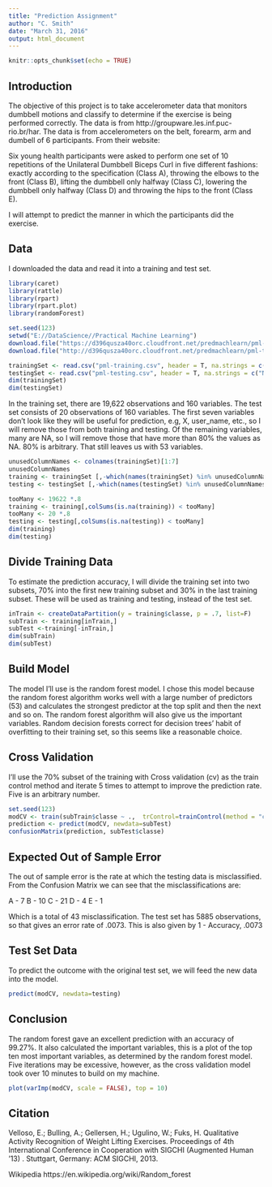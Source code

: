 ```yaml
---
title: "Prediction Assignment"
author: "C. Smith"
date: "March 31, 2016"
output: html_document
---
```


```r
knitr::opts_chunk$set(echo = TRUE)
```


## Introduction 

The objective of this project is to take accelerometer data that monitors dumbbell motions and classify to determine if the exercise is being performed correctly.  The data is from http://groupware.les.inf.puc-rio.br/har. The data is from accelerometers on the belt, forearm, arm and dumbell of 6 participants. From their website:

Six young health participants were asked to perform one set of 10 repetitions of the Unilateral Dumbbell Biceps Curl in five different fashions: exactly according to the specification (Class A), throwing the elbows to the front (Class B), lifting the dumbbell only halfway (Class C), lowering the dumbbell only halfway (Class D) and throwing the hips to the front (Class E).

I will attempt to predict the manner in which the participants did the exercise.

## Data

I downloaded the data and read it into a training and test set.


```r
library(caret)
library(rattle)
library(rpart)
library(rpart.plot)
library(randomForest)

set.seed(123)
setwd("E://DataScience//Practical Machine Learning")
download.file("https://d396qusza40orc.cloudfront.net/predmachlearn/pml-training.csv", destfile = "pml-training.csv")
download.file("http://d396qusza40orc.cloudfront.net/predmachlearn/pml-testing.csv", destfile = "pml-testing.csv")

trainingSet <- read.csv("pml-training.csv", header = T, na.strings = c("NA", ""))
testingSet <- read.csv("pml-testing.csv", header = T, na.strings = c("NA", ""))
dim(trainingSet)
dim(testingSet)
```

In the training set, there are 19,622 observations and 160 variables. The test set consists of 20 observations of 160 variables. The first seven variables don't look like they will be useful for prediction, e.g, X, user_name, etc., so I will remove those from both training and testing.
Of the remaining variables, many are NA, so I will remove those that have more than 80% the values as NA. 80% is arbitrary. That still leaves us with 53 variables. 
```r

unusedColumnNames <- colnames(trainingSet)[1:7]
unusedColumnNames
training <- trainingSet [,-which(names(trainingSet) %in% unusedColumnNames)]
testing <- testingSet [,-which(names(testingSet) %in% unusedColumnNames)]

tooMany <- 19622 *.8
training <- training[,colSums(is.na(training)) < tooMany]
tooMany <- 20 *.8
testing <- testing[,colSums(is.na(testing)) < tooMany]
dim(training)
dim(testing)

```

## Divide Training Data 
To estimate the prediction accuracy, I will divide the training set into two subsets, 70% into the first new training subset and 30% in the last training subset. These will be used as training and testing, instead of the test set.

```r
inTrain <- createDataPartition(y = training$classe, p = .7, list=F)
subTrain <- training[inTrain,]
subTest <-training[-inTrain,]
dim(subTrain)
dim(subTest)
```
## Build Model

The model I'll use is the random forest model.  I chose this model because the random forest algorithm works well with a large number of predictors (53) and calculates the strongest predictor at the top split and then the next and so on. The random forest algorithm will also give us the important variables. Random decision forests correct for decision trees' habit of overfitting to their training set, so this seems like a reasonable choice.

## Cross Validation

I'll use the 70% subset of the training  with Cross validation (cv) as the train control method and iterate 5 times to attempt to improve the prediction rate. Five is an arbitrary number.
```r
set.seed(123)
modCV <- train(subTrain$classe ~ .,  trControl=trainControl(method = "cv", number = 5), data = subTrain, method="rf")
prediction <- predict(modCV, newdata=subTest)
confusionMatrix(prediction, subTest$classe)

```

## Expected Out of Sample Error

The out of sample error is the rate at which the testing data is misclassified.  From the Confusion Matrix we can see that the misclassifications are:

A - 7
B - 10
C - 21
D - 4
E - 1

Which is a total of 43 misclassification. The test set has 5885 observations, so that gives an error rate of .0073.  This is also given by 1 - Accuracy, .0073

## Test Set Data

To predict the outcome with the original test set, we will feed the new data into the model.

```r

predict(modCV, newdata=testing)

```

## Conclusion

The random forest gave an excellent prediction with an accuracy of 99.27%. It also calculated the important variables, this is a plot of the top ten most important variables, as determined by the random forest model.  Five iterations may be excessive, however, as the cross validation model took over 10 minutes to build on my machine.  

```r

plot(varImp(modCV, scale = FALSE), top = 10)

```


## Citation

Velloso, E.; Bulling, A.; Gellersen, H.; Ugulino, W.; Fuks, H. Qualitative Activity Recognition of Weight Lifting Exercises. Proceedings of 4th International Conference in Cooperation with SIGCHI (Augmented Human '13) . Stuttgart, Germany: ACM SIGCHI, 2013. 

Wikipedia https://en.wikipedia.org/wiki/Random_forest

